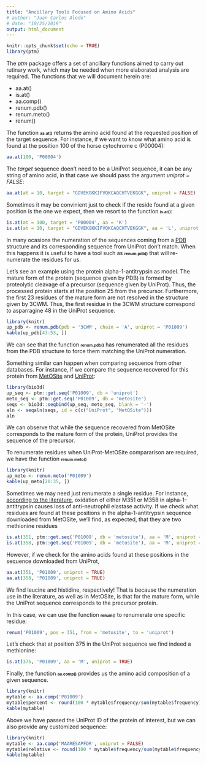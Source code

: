 ```yaml
---
title: "Ancillary Tools Focused on Amino Acids"
# author: "Juan Carlos Aledo"
# date: "10/25/2019"
output: html_document
---
```


```r
knitr::opts_chunk$set(echo = TRUE)
library(ptm)
```


The _ptm_ package offers a set of ancillary functions aimed to carry out rutinary work, which may be needed when more elaborated analysis are required. The functions that we will document herein are:

* aa.at()
* is.at()
* aa.comp()
* renum.pdb()
* renum.meto()
* renum()

The function <font size="1">**aa.at()**</font> returns the amino acid found at the requested position of the target sequence. For instance, if we want to know what amino acid is found at the position 100 of the horse cytochrome c (P00004):
 
```r
aa.at(100, 'P00004')
```

The _target_ sequence doen't need to be a UniProt sequence, it can be any string of amino acid, in that case we should pass the argument _uniprot = FALSE_:

```r
aa.at(at = 10, target = "GDVEKGKKIFVQKCAQCHTVEKGGK", uniprot = FALSE)
```

Sometimes it may be convinient just to check if the reside found at a given position is the one we expect, then we resort to the function <font size="1">**is.at()**</font>:

```r
is.at(at = 100, target = 'P00004', aa = 'K')
is.at(at = 10, target = "GDVEKGKKIFVQKCAQCHTVEKGGK", aa = 'L', uniprot = FALSE)
```

In many ocasions the numeration of the sequences coming from a [PDB](https://www.rcsb.org/) structure and its corresponding sequence from UniProt don't match. When this happens it is useful to have a tool such as <font size="1">**renum.pdb()**</font> that will re-numerate the residues for us.

Let's see an example using the protein alpha-1-antitrypsin as model. The mature form of the protein (sequence given by PDB) is formed by proteolytic cleavage of a precursor (sequence given by UniProt). Thus, the processed protein starts at the position 25 from the precursor. Furthermore, the first 23 residues of the mature form are not resolved in the structure given by 3CWM. Thus, the first residue in the 3CWM structure correspond to asparragine 48 in the UniProt sequence.

```r
library(knitr)
up_pdb <- renum.pdb(pdb = '3CWM', chain = 'A', uniprot = 'P01009')
kable(up_pdb[43:53, ])
```

We can see that the function <font size="1">**renum.pdb()**</font> has renumerated all the residues from the PDB structure to force them matching the UniProt numeration.

Something similar can happen when comparing sequence from other databases. For instance, if we compare the sequence recovered for this protein from [MetOSite](https://metosite.uma.es) and [UniProt](https://www.uniprot.org/uniprot/P01009):

```r
library(bio3d)
up_seq <- ptm::get.seq('P01009', db = 'uniprot')
meto_seq <- ptm::get.seq('P01009', db = 'metosite')
seqs <- bio3d::seqbind(up_seq, meto_seq, blank = '-')
aln <- seqaln(seqs, id = c(c("UniProt", "MetOSite")))
aln
```

We can observe that while the sequence recovered from MetOSite corresponds to the mature form of the protein, UniProt provides the sequence of the precursor. 

To renumerate residues when UniProt-MetOSite compararison are required, we have the function <font size="1">**renum.meto()**</font>

```r
library(knitr)
up_meto <- renum.meto('P01009')
kable(up_meto[20:35, ])
```

Sometimes we may need just renumerate a single residue. For instance, [according to the literature](https://www.ncbi.nlm.nih.gov/pubmed/10867014), oxidation of either M351 or  M358 in alpha-1-antitrypsin causes loss of anti-neutrophil elastase activity. If we check what residues are found at these positions in the alpha-1-antitrypsin sequence downloaded from MetOSite, we'll find, as expected, that they are two methionine residues 

```r
is.at(351, ptm::get.seq('P01009', db = 'metosite'), aa = 'M', uniprot = FALSE)
is.at(358, ptm::get.seq('P01009', db = 'metosite'), aa = 'M', uniprot = FALSE)
```

However, if we check for the amino acids found at these positions in the sequence downloaded from UniProt,

```r
aa.at(351, 'P01009', uniprot = TRUE)
aa.at(358, 'P01009', uniprot = TRUE)
```
We find leucine and histidine, respectively! That is because the numeration use in the literature, as well as in MetOSite, is that for the mature form, while the UniProt sequence corresponds to the precursor protein. 

In this case, we can use the function <font size="1">**renum()**</font> to renumerate one specific residue:

```r
renum('P01009', pos = 351, from = 'metosite', to = 'uniprot')
```
Let's check that at position 375 in the UniProt sequence we find indeed a methionine:

```r
is.at(375, 'P01009', aa = 'M', uniprot = TRUE)
```

Finally, the function <font size="1">**aa.comp()**</font> provides us the amino acid composition of a given sequence.

```r
library(knitr)
mytable <- aa.comp('P01009')
mytable$percent <- round(100 * mytable$frequency/sum(mytable$frequency), 1)                
kable(mytable)
```

Above we have passed the UniProt ID of the protein of interest, but we can also provide any customized sequence:

```r
library(knitr)
mytable <- aa.comp('MAARESAPFDR', uniprot = FALSE)
mytable$relative <- round(100 * mytable$frequency/sum(mytable$frequency), 1)                
kable(mytable)
```
